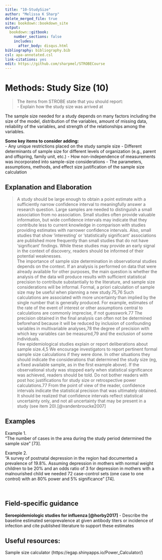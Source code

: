 ---
title: "10-StudySize"
author: "Melissa K Sharp"
delete_merged_file: true
site: bookdown::bookdown_site
output:
  bookdown::gitbook:
    number_sections: false 
    includes: 
      after_body: disqus.html
bibliography: bibliography.bib
csl: apa-annotated.csl
link-citations: yes
edit: https://github.com/sharpmel/STROBECourse
---

# Methods: Study Size (10)
> The items from STROBE state that you should report:   
-	Explain how the study size was arrived at

The sample size needed for a study depends on many factors including the size of the model, distribution of the variables, amount of missing data, reliability of the variables, and strength of the relationships among the variables. 

**Some key items to consider adding:**  
-	Any unique restrictions placed on the study sample size
- Different determinants of sample size for different levels of organization (e.g., parent and offspring, family unit, etc.)
- How non-independence of measurements was incorporated into sample-size considerations
-	The parameters, assumptions, methods, and effect size justification of the sample size calculation 

## Explanation and Elaboration 
> A study should be large enough to obtain a point estimate with a sufficiently narrow confidence interval to meaningfully answer a research question. Large samples are needed to distinguish a small association from no association. Small studies often provide valuable information, but wide confidence intervals may indicate that they contribute less to current knowledge in comparison with studies providing estimates with narrower confidence intervals. Also, small studies that show ‘interesting’ or ‘statistically significant’ associations are published more frequently than small studies that do not have ‘significant’  findings. While these studies may provide an early signal in the context of discovery, readers should be informed of their potential weaknesses.</br>
The importance of sample size determination in observational studies depends on the context. If an analysis is performed on data that were already available for other purposes, the main question is whether the analysis of the data will produce results with sufficient statistical precision to contribute substantially to the literature, and sample size considerations will be informal. Formal, a priori calculation of sample size may be useful when planning a new study.75,76 Such calculations are associated with more uncertainty than implied by the single number that is generally produced. For example, estimates of the rate of the event of interest or other assumptions central to calculations are commonly imprecise, if not guesswork.77 The precision obtained in the final analysis can often not be determined beforehand because it will be reduced by inclusion of confounding variables in multivariable analyses,78 the degree of precision with which key variables can be measured,79 and the exclusion of some individuals.</br>
Few epidemiological studies explain or report deliberations about sample size.4,5 We encourage investigators to report pertinent formal sample size calculations if they were done. In other situations they should indicate the considerations that determined the study size (eg, a fixed available sample, as in the first example above). If the observational study was stopped early when statistical significance was achieved, readers should be told. Do not bother readers with post hoc justifications for study size or retrospective power calculations.77 From the point of view of the reader, confidence intervals indicate the statistical precision that was ultimately obtained. It should be realized that confidence intervals reflect statistical uncertainty only, and not all uncertainty that may be present in a study (see item 20).[@vandenbroucke2007]</br>

## Examples  
Example 1.  
“The number of cases in the area during the study period determined the sample size” [73].

Example 2.  
“A survey of postnatal depression in the region had documented a prevalence of 19.8%. Assuming depression in mothers with normal weight children to be 20% and an odds ratio of 3 for depression in mothers with a malnourished child we needed 72 case-control sets (one case to one control) with an 80% power and 5% significance” [74].

</br>

## Field-specific guidance
**Seroepidemiologic studies for influenza [@horby2017]**
- Describe the baseline estimated seroprevalence at given antibody titers or incidence of infection and cite published literature to support these estimates </br>

<h2> Useful resources:</h2>
Sample size calculator (https://egap.shinyapps.io/Power_Calculator/)